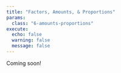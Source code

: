 ```yaml
---
title: "Factors, Amounts, & Proportions"
params:
  class: "6-amounts-proportions"
execute:
  echo: false
  warning: false
  message: false
---
```


Coming soon!